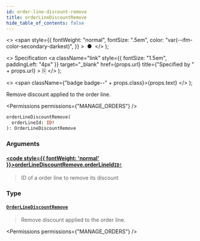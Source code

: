 ```yaml
---
id: order-line-discount-remove
title: orderLineDiscountRemove
hide_table_of_contents: false
---
```


  <>
    <span
      style={{
        fontWeight: "normal",
        fontSize: ".5em",
        color: "var(--ifm-color-secondary-darkest)",
      }}
    >
      &nbsp;●&nbsp;
    </span>
  </>
);

  <>
    Specification
    <a
      className="link"
      style={{ fontSize: "1.5em", paddingLeft: "4px" }}
      target="\_blank"
      href={props.url}
      title={"Specified by " + props.url}
    >
      ⎘
    </a>
  </>
);

  <>
    <span className={"badge badge--" + props.class}>{props.text}</span>
  </>
);

Remove discount applied to the order line.

<Permissions permissions={"MANAGE_ORDERS"} />

```graphql
orderLineDiscountRemove(
  orderLineId: ID!
): OrderLineDiscountRemove
```

### Arguments

#### [<code style={{ fontWeight: 'normal' }}>orderLineDiscountRemove.<b>orderLineId</b></code>](#)<Bullet />[`ID!`](../../../api-reference/miscellaneous/scalars/id) <Badge class="secondary" text="non-null"/> <Badge class="secondary" text="scalar"/> <Badge class="secondary" text="miscellaneous"/>

> ID of a order line to remove its discount

### Type

#### [`OrderLineDiscountRemove`](../../../api-reference/orders/objects/order-line-discount-remove) <Badge class="secondary" text="object"/> <Badge class="secondary" text="orders"/>

> Remove discount applied to the order line.

<Permissions permissions={"MANAGE_ORDERS"} />

>

